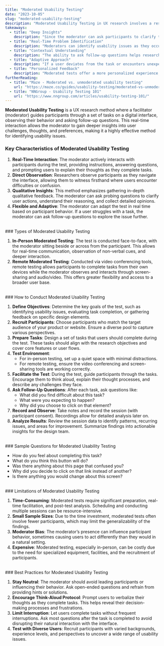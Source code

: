 ```yaml
---
title: "Moderated Usability Testing"
date: "2023-10-05"
slug: "moderated-usability-testing"
description: "Moderated Usability Testing in UX research involves a researcher guiding participants through tasks while observing and collecting data on their interactions and feedback."
takeaways:
  - title: "Deep Insights"
    description: "Since the moderator can ask participants to clarify their thoughts and feelings during the test, this method provides rich qualitative data that is not easily captured in unmoderated tests."
  - title: "Real-Time Problem Identification"
    description: "Moderators can identify usability issues as they occur and ask users about their specific challenges, helping designers understand the root cause of the problem."
  - title: "Contextual Understanding"
    description: "The ability to ask follow-up questions helps researchers understand why users behave in certain ways, providing context for the issues encountered."
  - title: "Adaptive Approach"
    description: "If a user deviates from the task or encounters unexpected issues, the moderator can adjust the test flow to explore these new areas of interest."
  - title: "Personalized Feedback"
    description: "Moderated tests offer a more personalized experience, allowing participants to express themselves freely and ask questions as they arise."
furtherReading:
  - title: "Maze - Moderated vs. unmoderated usability testing"
    url: "https://maze.co/guides/usability-testing/moderated-vs-unmoderated/"
  - title: "NNGroup - Usability Testing 101"
    url: "https://www.nngroup.com/articles/usability-testing-101/"
---
```


**Moderated Usability Testing** is a UX research method where a facilitator (moderator) guides participants through a set of tasks on a digital interface, observing their behavior and asking follow-up questions. This real-time interaction allows the moderator to gain deeper insights into user challenges, thoughts, and preferences, making it a highly effective method for identifying usability issues.
<br />
### Key Characteristics of Moderated Usability Testing

1. **Real-Time Interaction**: The moderator actively interacts with participants during the test, providing instructions, answering questions, and prompting users to explain their thoughts as they complete tasks.
2. **Direct Observation**: Researchers observe participants as they navigate the interface, allowing them to witness firsthand where users encounter difficulties or confusion.
3. **Qualitative Insights**: This method emphasizes gathering in-depth qualitative feedback. The moderator can ask probing questions to clarify user actions, understand their reasoning, and collect detailed opinions.
4. **Flexible and Adaptive**: The moderator can adapt the test in real time based on participant behavior. If a user struggles with a task, the moderator can ask follow-up questions to explore the issue further.
<br />
### Types of Moderated Usability Testing

1. **In-Person Moderated Testing**: The test is conducted face-to-face, with the moderator sitting beside or across from the participant. This allows for real-time communication, observation of non-verbal cues, and deeper interaction.
2. **Remote Moderated Testing**: Conducted via video conferencing tools, remote testing allows participants to complete tasks from their own devices while the moderator observes and interacts through screen-sharing and audio/video. This offers greater flexibility and access to a broader user base.
<br />
### How to Conduct Moderated Usability Testing

1. **Define Objectives**: Determine the key goals of the test, such as identifying usability issues, evaluating task completion, or gathering feedback on specific design elements.
2. **Recruit Participants**: Choose participants who match the target audience of your product or website. Ensure a diverse pool to capture various perspectives.
3. **Prepare Tasks**: Design a set of tasks that users should complete during the test. These tasks should align with the research objectives and cover core features or user flows.
4. **Test Environment**:
   - For in-person testing, set up a quiet space with minimal distractions.
   - For remote testing, ensure the video conferencing and screen-sharing tools are working correctly.
5. **Facilitate the Test**: During the test, guide participants through the tasks. Encourage them to think aloud, explain their thought processes, and describe any challenges they face.
6. **Ask Follow-Up Questions**: After each task, ask questions like:
   - What did you find difficult about this task?
   - What were you expecting to happen?
   - Why did you choose to click on that element?
7. **Record and Observe**: Take notes and record the session (with participant consent). Recordings allow for detailed analysis later on.
8. **Analyze Results**: Review the session data to identify patterns, recurring issues, and areas for improvement. Summarize findings into actionable insights for the design team.
<br />
### Sample Questions for Moderated Usability Testing

- How do you feel about completing this task?
- What do you think this button will do?
- Was there anything about this page that confused you?
- Why did you decide to click on that link instead of another?
- Is there anything you would change about this screen?
<br />
### Limitations of Moderated Usability Testing

1. **Time-Consuming**: Moderated tests require significant preparation, real-time facilitation, and post-test analysis. Scheduling and conducting multiple sessions can be resource-intensive.
2. **Small Sample Sizes**: Due to the time investment, moderated tests often involve fewer participants, which may limit the generalizability of the findings.
3. **Moderator Bias**: The moderator’s presence can influence participant behavior, sometimes causing users to act differently than they would in a natural setting.
4. **Expensive**: Moderated testing, especially in-person, can be costly due to the need for specialized equipment, facilities, and the recruitment of participants.
<br />
### Best Practices for Moderated Usability Testing

1. **Stay Neutral**: The moderator should avoid leading participants or influencing their behavior. Ask open-ended questions and refrain from providing hints or solutions.
2. **Encourage Think-Aloud Protocol**: Prompt users to verbalize their thoughts as they complete tasks. This helps reveal their decision-making processes and frustrations.
3. **Limit Interruption**: Let users complete tasks without frequent interruptions. Ask most questions after the task is completed to avoid disrupting their natural interaction with the interface.
4. **Test with Diverse Users**: Recruit participants with varied backgrounds, experience levels, and perspectives to uncover a wide range of usability issues.

